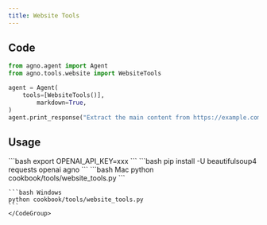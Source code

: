 ```yaml
---
title: Website Tools
---
```


## Code

```python cookbook/tools/website_tools.py
from agno.agent import Agent
from agno.tools.website import WebsiteTools

agent = Agent(
    tools=[WebsiteTools()],
        markdown=True,
)
agent.print_response("Extract the main content from https://example.com")
```

## Usage

<Steps>
  <Snippet file="create-venv-step.mdx" />

  <Step title="Set your API key">
    ```bash
    export OPENAI_API_KEY=xxx
    ```
  </Step>

  <Step title="Install libraries">
    ```bash
    pip install -U beautifulsoup4 requests openai agno
    ```
  </Step>

  <Step title="Run Agent">
    <CodeGroup>
    ```bash Mac
    python cookbook/tools/website_tools.py
    ```

    ```bash Windows
    python cookbook/tools/website_tools.py
    ```
    </CodeGroup>
  </Step>
</Steps>